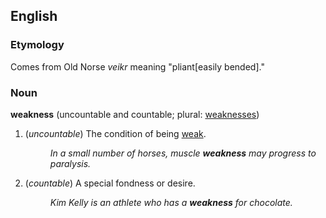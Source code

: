 ==English==
=== Etymology ===
Comes from Old Norse ''veikr'' meaning "pliant[easily bended]."

=== Noun ===
'''weakness''' (uncountable and countable; plural: [[weaknesses]])

# (''uncountable'') The condition of being [[weak]].
#:''In a small number of horses, muscle '''weakness''' may progress to paralysis.''
# (''countable'') A special fondness or desire.
#:''Kim Kelly is an athlete who has a '''weakness''' for chocolate.''